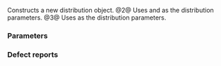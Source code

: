 {{cpp/numeric/random/gamma_distribution/title|gamma_distribution}}
{{cpp/numeric/random/gamma_distribution/navbar}}
{{dcl begin}}
{{dcl|num=1|since=c++11|1=
gamma_distribution() : gamma_distribution(1.0) {}
}}
{{dcl|num=2|since=c++11|1=
explicit gamma_distribution( RealType alpha, RealType beta = 1.0 );
}}
{{dcl|num=3|since=c++11|1=
explicit gamma_distribution( const param_type&amp; params );
}}
{{dcl end}}

Constructs a new distribution object.
@2@ Uses {{c|alpha}} and {{c|beta}} as the distribution parameters.
@3@ Uses {{c|params}} as the distribution parameters.

===Parameters===
{{par begin}}
{{par|alpha|the ''α'' distribution parameter (shape)}}
{{par|beta|the ''β'' distribution parameter (scale)}}
{{par|params|the distribution parameter set}}
{{par end}}

=== Defect reports ===
{{dr list begin}}
{{dr list item|paper=P0935R0|std=C++11|before=default constructor was explicit|after=made implicit}}
{{dr list end}}

{{langlinks|de|es|fr|it|ja|pt|ru|zh}}